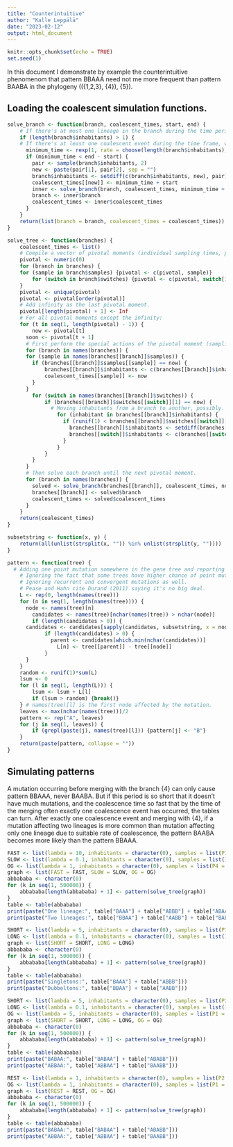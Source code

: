 ```yaml
---
title: "Counterintuitive"
author: "Kalle Leppälä"
date: "2023-02-12"
output: html_document
---
```


```r
knitr::opts_chunk$set(echo = TRUE)
set.seed(1)
```

In this document I demonstrate by example the counterintuitive phenomenom that pattern BBAAA need not me more frequent than pattern BAABA in the phylogeny (({1,2,3}, {4}), {5}).

## Loading the coalescent simulation functions.

```r
solve_branch <- function(branch, coalescent_times, start, end) {
	# If there's at most one lineage in the branch during the time period, nothing needs to be done.
	if (length(branch$inhabitants) > 1) {
    # If there's at least one coalescent event during the time frame, we record it and call the function recursively.
	  minimum_time <- rexp(1, rate = choose(length(branch$inhabitants), 2)*branch$lambda)
	  if (minimum_time < end - start) {
	  	pair <- sample(branch$inhabitants, 2)
	  	new <- paste(pair[1], pair[2], sep = "")
	  	branch$inhabitants <- setdiff(c(branch$inhabitants, new), pair)
	  	coalescent_times[[new]] <- minimum_time + start
	  	inner <- solve_branch(branch, coalescent_times, minimum_time + start, end)
	  	branch <- inner$branch
	  	coalescent_times <- inner$coalescent_times
	  }
	}
	return(list(branch = branch, coalescent_times = coalescent_times))
}

solve_tree <- function(branches) {
	coalescent_times <- list()
	# Compile a vector of pivotal moments (individual sampling times, population divergence and admixture times).
	pivotal <- numeric(0)
	for (branch in branches) {
    for (sample in branch$samples) {pivotal <- c(pivotal, sample)}
		for (switch in branch$switches) {pivotal <- c(pivotal, switch[1])}
	}
	pivotal <- unique(pivotal)
	pivotal <- pivotal[order(pivotal)]
	# Add infinity as the last pivotal moment.
	pivotal[length(pivotal) + 1] <- Inf
	# For all pivotal moments except the infinity:
	for (t in seq(1, length(pivotal) - 1)) {
		now <- pivotal[t]
	  soon <- pivotal[t + 1]
	  # First perform the special actions of the pivotal moment (samplings, switches).
	  for (branch in names(branches)) {
      for (sample in names(branches[[branch]]$samples)) {
      	if (branches[[branch]]$samples[[sample]] == now) {
      		branches[[branch]]$inhabitants <- c(branches[[branch]]$inhabitants, sample)
      		coalescent_times[[sample]] <- now
      	}
      }
	  	for (switch in names(branches[[branch]]$switches)) {
	  		if (branches[[branch]]$switches[[switch]][1] == now) {
	  		  # Moving inhabitants from a branch to another, possibly.
	  			for (inhabitant in branches[[branch]]$inhabitants) {
	  			  if (runif(1) < branches[[branch]]$switches[[switch]][2]) {
	  			  	branches[[branch]]$inhabitants <- setdiff(branches[[branch]]$inhabitants, inhabitant)
	  			  	branches[[switch]]$inhabitants <- c(branches[[switch]]$inhabitants, inhabitant)
	  			  }
	  			}
	  		}
	  	}
	  }
	  # Then solve each branch until the next pivotal moment.
	  for (branch in names(branches)) {
	  	solved <- solve_branch(branches[[branch]], coalescent_times, now, soon)
	  	branches[[branch]] <- solved$branch
	  	coalescent_times <- solved$coalescent_times
	  }
	}
	return(coalescent_times)
}

subsetstring <- function(x, y) {
	return(all(unlist(strsplit(x, "")) %in% unlist(strsplit(y, ""))))
}

pattern <- function(tree) {
  # Adding one point mutation somewhere in the gene tree and reporting the ABBABABA-pattern.
	# Ignoring the fact that some trees have higher chance of point mutation than others.
	# Ignoring recurrent and convergent mutations as well.
	# Pease and Hahn cite Durand (2011) saying it's no big deal.
	L <- rep(0, length(names(tree)))
	for (n in seq(1, length(names(tree)))) {
	  node <- names(tree)[n]
		candidates <- names(tree)[nchar(names(tree)) > nchar(node)]
		if (length(candidates > 0)) {
      candidates <- candidates[sapply(candidates, subsetstring, x = node)]
			if (length(candidates) > 0) {
			  parent <- candidates[which.min(nchar(candidates))]
				L[n] <- tree[[parent]] - tree[[node]]
			}
	  }
	}
	random <- runif(1)*sum(L)
	lsum <- 0
	for (l in seq(1, length(L))) {
		lsum <- lsum + L[l]
		if (lsum > random) {break()}
	} # names(tree)[l] is the first node affected by the mutation.
	leaves <- max(nchar(names(tree)))/2
	pattern <- rep("A", leaves)
	for (j in seq(1, leaves)) {
		if (grepl(paste(j), names(tree)[l])) {pattern[j] <- "B"}
	}
	return(paste(pattern, collapse = ""))
}
```

## Simulating patterns

A mutation occurring before merging with the branch {4} can only cause pattern BBAAA, never BAABA. But if this period is so short that it doesn't have much mutations, and the coalescence time so fast that by the time of the merging often exactly one coalescence event has occurred, the tables can turn. After exactly one coalescence event and merging with {4}, if a mutation affecting two lineages is more common than mutation affecting only one lineage due to suitable rate of coalescence, the pattern BAABA becomes more likely than the pattern BBAAA. 

```r
FAST <- list(lambda = 10, inhabitants = character(0), samples = list(P1 = 0, P2 = 0, P3 = 0), switches = list(SLOW = c(0.1, 1)))
SLOW <- list(lambda = 0.1, inhabitants = character(0), samples = list(), switches = list(OG = c(2, 1)))
OG <- list(lambda = 1, inhabitants = character(0), samples = list(P4 = 0), switches = list())
graph <- list(FAST = FAST, SLOW = SLOW, OG = OG)
abbababa <- character(0)
for (k in seq(1, 500000)) {
	abbababa[length(abbababa) + 1] <- pattern(solve_tree(graph))
}
table <- table(abbababa)
print(paste("One lineage:", table["BAAA"] + table["ABBB"] + table["ABAA"] + table["BABB"] + table["AABA"] + table["BBAB"]))
print(paste("Two lineages:", table["BBAA"] + table["AABB"] + table["BABA"] + table["ABAB"] + table["ABBA"] + table["BAAB"]))
```





```r
SHORT <- list(lambda = 5, inhabitants = character(0), samples = list(P1 = 0, P2 = 0, P3 = 0, P4 = 0), switches = list(LONG = c(0.1, 1)))
LONG <- list(lambda = 0.1, inhabitants = character(0), samples = list(), switches = list())
graph <- list(SHORT = SHORT, LONG = LONG)
abbababa <- character(0)
for (k in seq(1, 500000)) {
	abbababa[length(abbababa) + 1] <- pattern(solve_tree(graph))
}
table <- table(abbababa)
print(paste("Singletons:", table["BAAA"] + table["ABBB"]))
print(paste("Dubbeltons:", table["BBAA"] + table["AABB"]))
```













```r
SHORT <- list(lambda = 5, inhabitants = character(0), samples = list(P2 = 0, P3 = 0, P4 = 0, P5 = 0), switches = list(LONG = c(0.2, 1)))
LONG <- list(lambda = 0.1, inhabitants = character(0), samples = list(), switches = list())
OG <- list(lambda = 5, inhabitants = character(0), samples = list(P1 = 0), switches = list(SHORT = c(0.1, 1)))
graph <- list(SHORT = SHORT, LONG = LONG, OG = OG)
abbababa <- character(0)
for (k in seq(1, 500000)) {
	abbababa[length(abbababa) + 1] <- pattern(solve_tree(graph))
}
table <- table(abbababa)
print(paste("BABAA:", table["BABAA"] + table["ABABB"]))
print(paste("ABBAA:", table["ABBAA"] + table["BAABB"]))
```

```r
REST <- list(lambda = 1, inhabitants = character(0), samples = list(P2 = 0, P3 = 0, P4 = 0, P5 = 0), switches = list())
OG <- list(lambda = 1, inhabitants = character(0), samples = list(P1 = 0), switches = list(REST = c(2, 1)))
graph <- list(REST = REST, OG = OG)
abbababa <- character(0)
for (k in seq(1, 500000)) {
	abbababa[length(abbababa) + 1] <- pattern(solve_tree(graph))
}
table <- table(abbababa)
print(paste("BABAA:", table["BABAA"] + table["ABABB"]))
print(paste("ABBAA:", table["ABBAA"] + table["BAABB"]))
```




